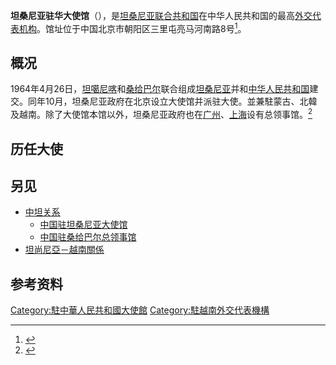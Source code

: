 {{Infobox diplomatic mission
|name = 坦桑尼亚联合共和国驻华大使馆
|native_name = {{lang|en|Embassy of the United Republic of Tanzania, Beijing}}
|open = 1964年
|address = [[朝阳区|朝阳区]][[三里屯|三里屯]][[亮马河南路|亮马河南路]]8号
|jurisdiction      = {{PRC}}<br />{{VNM}}<br />{{DPRK}}
|location = {{CHN}}[[北京市|北京市]]
|ambassador = [[姆贝尔瓦·凯鲁基|姆贝尔瓦·凯鲁基]]<small>（{{lang|en|Mbelwa Kairuki}}）</small>
|website = 
}}
'''坦桑尼亚驻华大使馆'''（{{lang-en|Embassy of the United Republic of Tanzania, Beijing}}），是[[坦桑尼亚联合共和国|坦桑尼亚联合共和国]]在中华人民共和国的最高[[外交代表机构|外交代表机构]]。馆址位于中国北京市朝阳区三里屯亮马河南路8号<ref>{{cite web|url=https://www.fmprc.gov.cn/web/gjhdq_676201/gj_676203/fz_677316/1206_678574/1206x1_678588/ggzwwjjgxx_678592/t1456515.shtml |language=zh-hans |title=坦桑尼亚联合共和国驻华大使馆 |publisher=[[中华人民共和国外交部|中华人民共和国外交部]] | date=2018-10 |accessdate=2021-03-29 }}</ref>。

== 概况 ==
1964年4月26日，[[坦噶尼喀|坦噶尼喀]]和[[桑给巴尔|桑给巴尔]]联合组成[[坦桑尼亚|坦桑尼亚]]并和[[中华人民共和国|中华人民共和国]]建交。同年10月，坦桑尼亚政府在北京设立大使馆并派驻大使。並兼駐蒙古、北韓及越南。除了大使馆本馆以外，坦桑尼亚政府也在[[广州|广州]]、[[上海|上海]]设有总领事馆。<ref>{{cite web |title=坦将在广州上海开设领馆 |url=http://tz.mofcom.gov.cn/article/jmxw/202108/20210803189683.shtml |website=中华人民共和国驻坦桑尼亚联合共和国大使馆经济商务处 |accessdate=2021-08-19}}</ref>

==历任大使==
{{main|坦桑尼亚驻华大使列表}}

== 另见 ==
* [[中坦关系|中坦关系]]
** [[中国驻坦桑尼亚大使馆|中国驻坦桑尼亚大使馆]]
** [[中国驻桑给巴尔总领事馆|中国驻桑给巴尔总领事馆]]
* [[坦尚尼亞－越南關係|坦尚尼亞－越南關係]]

==参考资料==
{{reflist}}

{{驻中华人民共和国外交机构}}
{{驻越南外交代表机构}}
[[Category:駐中華人民共和國大使館|Category:駐中華人民共和國大使館]]
[[Category:駐越南外交代表機構|Category:駐越南外交代表機構]]